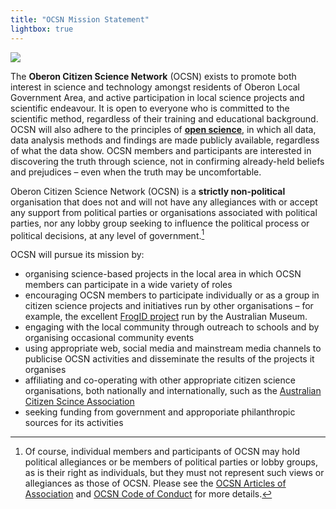 ```yaml
---
title: "OCSN Mission Statement"
lightbox: true
---
```


::: {.aside}
![](assets/mission_possible.png)
:::

The **Oberon Citizen Science Network** (OCSN) exists to promote both interest in science and technology amongst residents of Oberon Local Government Area, and active participation in local science projects and scientific endeavour. It is open to everyone who is committed to the scientific method, regardless of their training and educational background. OCSN will also adhere to the principles of [**open science**](https://en.wikipedia.org/wiki/Open_science), in which all data, data analysis methods and findings are made publicly available, regardless of what the data show. OCSN members and participants are interested in discovering the truth through science, not in confirming already-held beliefs and prejudices -- even when the truth may be uncomfortable.

::: {.callout-note title="Strictly Non-political" appearance="simple"}
Oberon Citizen Science Network (OCSN) is a **strictly non-political** organisation that does not and will not have any allegiances with or accept any support from political parties or organisations associated with political parties, nor any lobby group seeking to influence the political process or political decisions, at any level of government.[^1] 
:::

[^1]: Of course, individual members and participants of OCSN may hold political allegiances or be members of political parties or lobby groups, as is their right as individuals, but they must not represent such views or allegiances as those of OCSN. Please see the [OCSN Articles of Association](ocsn_articles_of_association.html) and [OCSN Code of Conduct](ocsn_code_of_conduct.html) for more details.

OCSN will pursue its mission by:

* organising science-based projects in the local area in which OCSN members can participate in a wide variety of roles
* encouraging OCSN members to participate individually or as a group in citizen science projects and initiatives run by other organisations -- for example, the excellent [FrogID project](https://www.frogid.net.au) run by the Australian Museum. 
* engaging with the local community through outreach to schools and by organising occasional community events 
* using appropriate web, social media and mainstream media channels to publicise OCSN activities and disseminate the results of the projects it organises
* affiliating and co-operating with other appropriate citizen science organisations, both nationally and internationally, such as the [Australian Citizen Scince Association](https://citizenscience.org.au)
* seeking funding from government and approporiate philanthropic sources for its activities


